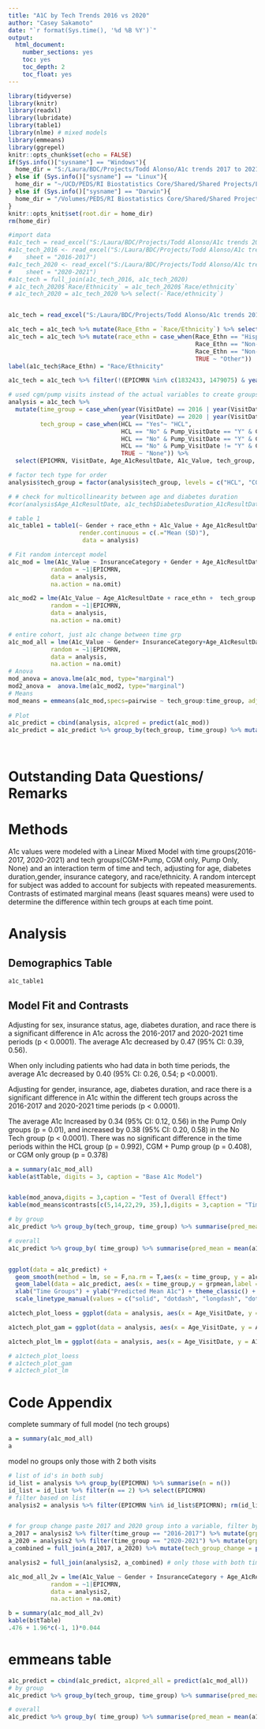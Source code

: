 ---
title: "A1C by Tech Trends 2016 vs 2020"
author: "Casey Sakamoto"
date: "`r format(Sys.time(), '%d %B %Y')`"
output:
  html_document:
    number_sections: yes
    toc: yes
    toc_depth: 2
    toc_float: yes
---

```{r setup, include=FALSE}
library(tidyverse)
library(knitr)
library(readxl)
library(lubridate)
library(table1)
library(nlme) # mixed models
library(emmeans)
library(ggrepel)
knitr::opts_chunk$set(echo = FALSE)
if(Sys.info()["sysname"] == "Windows"){
  home_dir = "S:/Laura/BDC/Projects/Todd Alonso/A1c trends 2017 to 2021 by tech"
} else if (Sys.info()["sysname"] == "Linux"){
  home_dir = "~/UCD/PEDS/RI Biostatistics Core/Shared/Shared Projects/Laura/BDC/Projects"
} else if (Sys.info()["sysname"] == "Darwin"){
  home_dir = "/Volumes/PEDS/RI Biostatistics Core/Shared/Shared Projects/Laura/BDC/Projects"
}
knitr::opts_knit$set(root.dir = home_dir)
rm(home_dir)

#import data
#a1c_tech = read_excel("S:/Laura/BDC/Projects/Todd Alonso/A1c trends 2017 to 2021 by tech/Data raw/Change in A1c 2017 to 2021 by tech_only encounters to be used for analysis.xlsx")
#a1c_tech_2016 <- read_excel("S:/Laura/BDC/Projects/Todd Alonso/A1c trends 2017 to 2021 by tech/Data raw/Change in A1c 2017 to 2021_new.xlsx", 
#    sheet = "2016-2017")
#a1c_tech_2020 <- read_excel("S:/Laura/BDC/Projects/Todd Alonso/A1c trends 2017 to 2021 by tech/Data raw/Change in A1c 2017 to 2021_new.xlsx", 
#    sheet = "2020-2021")
#a1c_tech = full_join(a1c_tech_2016, a1c_tech_2020)
# a1c_tech_2020$`Race/Ethnicity` = a1c_tech_2020$`Race/ethnicity`
# a1c_tech_2020 = a1c_tech_2020 %>% select(-`Race/ethnicity`)


a1c_tech = read_excel("S:/Laura/BDC/Projects/Todd Alonso/A1c trends 2017 to 2021 by tech/Data raw/Change in A1c 2017 to 2021_v3.xlsx")

a1c_tech = a1c_tech %>% mutate(Race_Ethn = `Race/Ethnicity`) %>% select(-`Race/Ethnicity`)
a1c_tech = a1c_tech %>% mutate(race_ethn = case_when(Race_Ethn == "Hispanic" ~ "H",
                                                     Race_Ethn == "Non-Hispanic White" ~ "NH White",
                                                     Race_Ethn == "Non-Hispanic Black" ~ "NH Black",
                                                     TRUE ~ "Other"))
label(a1c_tech$Race_Ethn) = "Race/Ethnicity"

a1c_tech = a1c_tech %>% filter(!(EPICMRN %in% c(1832433, 1479075) & year(VisitDate) < 2020 ))
```

```{r dataclean}
# used cgm/pump visits instead of the actual variables to create groups to align with Todd's counts
analysis = a1c_tech %>% 
  mutate(time_group = case_when(year(VisitDate) == 2016 | year(VisitDate) == 2017 ~ "2016-2017",
                                year(VisitDate) == 2020 | year(VisitDate) == 2021 ~ "2020-2021"),
         tech_group = case_when(HCL == "Yes"~ "HCL",
                                HCL == "No" & Pump_VisitDate == "Y" & CGM_VisitDate == "Y" ~ "CGM + Pump",
                                HCL == "No" & Pump_VisitDate == "Y" & CGM_VisitDate != "Y" ~ "Pump Alone",
                                HCL == "No" & Pump_VisitDate != "Y" & CGM_VisitDate == "Y" ~ "CGM Alone",
                                TRUE ~ "None")) %>% 
  select(EPICMRN, VisitDate, Age_A1cResultDate, A1c_Value, tech_group, time_group, DiabetesDuration_A1cResultDate, Gender, race_ethn, InsuranceCategory) 

# factor tech type for order
analysis$tech_group = factor(analysis$tech_group, levels = c("HCL", "CGM + Pump", "CGM Alone", "Pump Alone", "None"))

# # check for multicollinearity between age and diabetes duration
#cor(analysis$Age_A1cResultDate, a1c_tech$DiabetesDuration_A1cResultDate) # 0.58 correlation, pretty strong, same as above
```

```{r analysis, include=FALSE}
# table 1
a1c_table1 = table1(~ Gender + race_ethn + A1c_Value + Age_A1cResultDate + DiabetesDuration_A1cResultDate + InsuranceCategory | tech_group*time_group,
                    render.continuous = c(.="Mean (SD)"),
                     data = analysis)

# Fit random intercept model
a1c_mod = lme(A1c_Value ~ InsuranceCategory + Gender + Age_A1cResultDate + DiabetesDuration_A1cResultDate + race_ethn + tech_group + time_group + tech_group*time_group,
            random = ~1|EPICMRN,
            data = analysis,
            na.action = na.omit)

a1c_mod2 = lme(A1c_Value ~ Age_A1cResultDate + race_ethn +  tech_group + time_group + tech_group*time_group,
            random = ~1|EPICMRN,
            data = analysis,
            na.action = na.omit)

# entire cohort, just a1c change between time grp
a1c_mod_all = lme(A1c_Value ~ Gender+ InsuranceCategory+Age_A1cResultDate + DiabetesDuration_A1cResultDate + race_ethn +  time_group ,
            random = ~1|EPICMRN,
            data = analysis,
            na.action = na.omit)
# Anova
mod_anova = anova.lme(a1c_mod, type="marginal")
mod2_anova =  anova.lme(a1c_mod2, type="marginal")
# Means
mod_means = emmeans(a1c_mod,specs=pairwise ~ tech_group:time_group, adjust="tukey")
  
# Plot
a1c_predict = cbind(analysis, a1cpred = predict(a1c_mod))
a1c_predict = a1c_predict %>% group_by(tech_group, time_group) %>% mutate(grpmean = mean(a1cpred),
                                                                          grpsd = sd(a1cpred),
                                                                          ss = n())
```

# Outstanding Data Questions/ Remarks


# Methods

A1c values were modeled with a Linear Mixed Model with time groups(2016-2017, 2020-2021) and tech groups(CGM+Pump, CGM only, Pump Only, None) and an interaction term of time and tech, adjusting for age, diabetes duration,gender, insurance category, and race/ethnicity. A random intercept for subject was added to account for subjects with repeated measurements. Contrasts of estimated marginal means (least squares means) were used to determine the difference within tech groups at each time point.

# Analysis

## Demographics Table
```{r Table 1}
a1c_table1
```

## Model Fit and Contrasts

Adjusting for sex, insurance status, age, diabetes duration, and race there is a significant difference in A1c across the 2016-2017 and 2020-2021 time periods (p < 0.0001). The average A1c decreased by 0.47 (95% CI: 0.39, 0.56). 

When only including patients who had data in both time periods, the average A1c decreased by 0.40 (95% CI: 0.26, 0.54; p <0.0001). 

Adjusting for gender, insurance, age, diabetes duration, and race there is a significant difference in A1c within the different tech groups across the 2016-2017 and 2020-2021 time periods (p < 0.0001).

The average A1c Increased by 0.34 (95% CI: 0.12, 0.56) in the Pump Only groups (p = 0.01), and increased by 0.38 (95% CI: 0.20, 0.58) in the No Tech group (p < 0.0001). There was no significant difference in the time periods within the HCL group (p = 0.992), CGM + Pump group (p = 0.408), or CGM only group (p = 0.378) 


```{r model}
a = summary(a1c_mod_all)
kable(a$tTable, digits = 3, caption = "Base A1c Model")


kable(mod_anova,digits = 3,caption = "Test of Overall Effect")
kable(mod_means$contrasts[c(5,14,22,29, 35),],digits = 3,caption = "Timepoint Means")

# by group
a1c_predict %>% group_by(tech_group, time_group) %>% summarise(pred_mean = mean(grpmean), cil = mean(grpmean - 1.96*grpsd), ciu = mean(grpmean + 1.96*grpsd))

# overall
a1c_predict %>% group_by( time_group) %>% summarise(pred_mean = mean(a1cpred), cil = mean(grpmean - 1.96*grpsd), ciu = mean(grpmean + 1.96*grpsd))


ggplot(data = a1c_predict) +
  geom_smooth(method = lm, se = F,na.rm = T,aes(x = time_group, y = a1cpred, group = tech_group, color = tech_group, linetype = tech_group))  +
  geom_label(data = a1c_predict, aes(x = time_group,y = grpmean,label = ss)) + 
  xlab("Time Groups") + ylab("Predicted Mean A1c") + theme_classic() +
  scale_linetype_manual(values = c("solid", "dotdash", "longdash", "dotted", "dashed"))  + scale_color_manual(values = c(rep("black", 5))) 

```


```{r plot, include=FALSE}
a1ctech_plot_loess = ggplot(data = analysis, aes(x = Age_VisitDate, y = A1c_Value, color = tech_group, linetype = time_group)) + geom_smooth(method = "loess", se = FALSE) + theme_classic() + labs(title = "Loess")

a1ctech_plot_gam = ggplot(data = analysis, aes(x = Age_VisitDate, y = A1c_Value, color = tech_group, linetype = time_group)) + geom_smooth(method = "gam", se = FALSE) + theme_classic() + labs(title = "gam")

a1ctech_plot_lm = ggplot(data = analysis, aes(x = Age_VisitDate, y = A1c_Value, color = tech_group, linetype = time_group)) + geom_smooth(method = "lm", se = FALSE) + theme_classic() + labs(title = "lm")

# a1ctech_plot_loess
# a1ctech_plot_gam
# a1ctech_plot_lm
```
# Code Appendix
complete summary of full model (no tech groups)
```{r code appendix}
a = summary(a1c_mod_all)
a
```

model no groups only those with 2 both visits
```{r all grps}
# list of id's in both subj
id_list = analysis %>% group_by(EPICMRN) %>% summarise(n = n())
id_list = id_list %>% filter(n == 2) %>% select(EPICMRN)
# filter based on list
analysis2 = analysis %>% filter(EPICMRN %in% id_list$EPICMRN); rm(id_list)


# for group change paste 2017 and 2020 group into a variable, filter by same/same (subanalsyis2) or switched groups (3)
a_2017 = analysis2 %>% filter(time_group == "2016-2017") %>% mutate(grp2016 = tech_group) %>% select(EPICMRN, grp2016)
a_2020 = analysis2 %>% filter(time_group == "2020-2021") %>% mutate(grp2020 = tech_group) %>% select(EPICMRN, grp2020)
a_combined = full_join(a_2017, a_2020) %>% mutate(tech_group_change = paste0(grp2016, "/", grp2020)); rm(a_2017, a_2020)

analysis2 = full_join(analysis2, a_combined) # only those with both time windows

a1c_mod_all_2v = lme(A1c_Value ~ Gender + InsuranceCategory + Age_A1cResultDate + DiabetesDuration_A1cResultDate + race_ethn +  time_group ,
            random = ~1|EPICMRN,
            data = analysis2,
            na.action = na.omit)

b = summary(a1c_mod_all_2v)
kable(b$tTable)
.476 + 1.96*c(-1, 1)*0.044
```

# emmeans table

```{r misc}
a1c_predict = cbind(a1c_predict, a1cpred_all = predict(a1c_mod_all))
# by group
a1c_predict %>% group_by(tech_group, time_group) %>% summarise(pred_mean = mean(grpmean), cil = mean(grpmean - 1.96*grpsd), ciu = mean(grpmean + 1.96*grpsd))

# overall
a1c_predict %>% group_by( time_group) %>% summarise(pred_mean = mean(a1cpred), cil = mean(grpmean - 1.96*grpsd), ciu = mean(grpmean + 1.96*grpsd))

```
